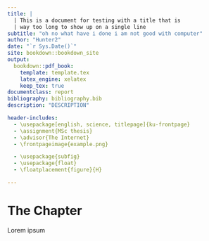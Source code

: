 ```yaml
---
title: |
  | This is a document for testing with a title that is
  | way too long to show up on a single line
subtitle: "oh no what have i done i am not good with computer"
author: "Hunter2"
date: "`r Sys.Date()`"
site: bookdown::bookdown_site
output:
  bookdown::pdf_book:
    template: template.tex
    latex_engine: xelatex
    keep_tex: true
documentclass: report
bibliography: bibliography.bib
description: "DESCRIPTION"

header-includes:
  - \usepackage[english, science, titlepage]{ku-frontpage}
  - \assignment{MSc thesis}
  - \advisor{The Internet}
  - \frontpageimage{example.png}

  - \usepackage{subfig}
  - \usepackage{float}
  - \floatplacement{figure}{H}

---
```


\pagenumbering{roman}

# The Chapter

Lorem ipsum

